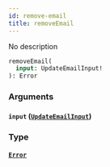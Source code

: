 ```yaml
---
id: remove-email
title: removeEmail
---
```



No description

```graphql
removeEmail(
  input: UpdateEmailInput!
): Error
```


### Arguments

#### `input` ([`UpdateEmailInput`](../../references/inputs/update-email-input))




### Type

#### [`Error`](../../references/objects/error) 






